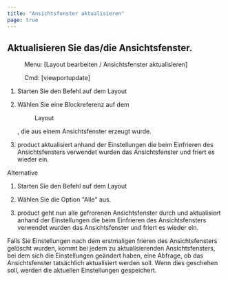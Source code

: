 ```yaml
---
title: "Ansichtsfenster aktualisieren"
page: true
---
```

## Aktualisieren Sie das/die Ansichtsfenster.
<GeoDesigner> <Menu> Menu: [Layout bearbeiten / Ansichtsfenster aktualisieren] </Menu> 
 <Menu> Cmd: [viewportupdate] </Menu> 

1.  Starten Sie den Befehl auf dem Layout


2.  W&#228;hlen Sie eine <Italic> Blockreferenz </Italic>  auf dem <Menu>Layout</Menu> , die aus einem Ansichtsfenster erzeugt wurde.


3. <Placeholder>product</Placeholder> aktualisiert anhand der Einstellungen die beim Einfrieren des Ansichtsfensters verwendet wurden das Ansichtsfenster und friert es wieder ein.





Alternative


1.  Starten Sie den Befehl auf dem Layout


2.  W&#228;hlen Sie die Option &quot;Alle&quot; aus.


3. <Placeholder>product</Placeholder> geht nun alle gefrorenen Ansichtsfenster durch und aktualisiert anhand der Einstellungen die beim Einfrieren des Ansichtsfensters verwendet wurden das Ansichtsfenster und friert es wieder ein.





<Success>
 Falls Sie Einstellungen nach dem erstmaligen frieren des Ansichtsfensters gel&#246;scht wurden, kommt bei jedem zu aktualisierenden Ansichtsfensters, bei dem sich die Einstellungen ge&#228;ndert haben, eine Abfrage, ob das Ansichtsfenster tats&#228;chlich aktualisiert werden soll. Wenn dies geschehen soll, werden die aktuellen Einstellungen gespeichert. 
</Success>

</GeoDesigner>

